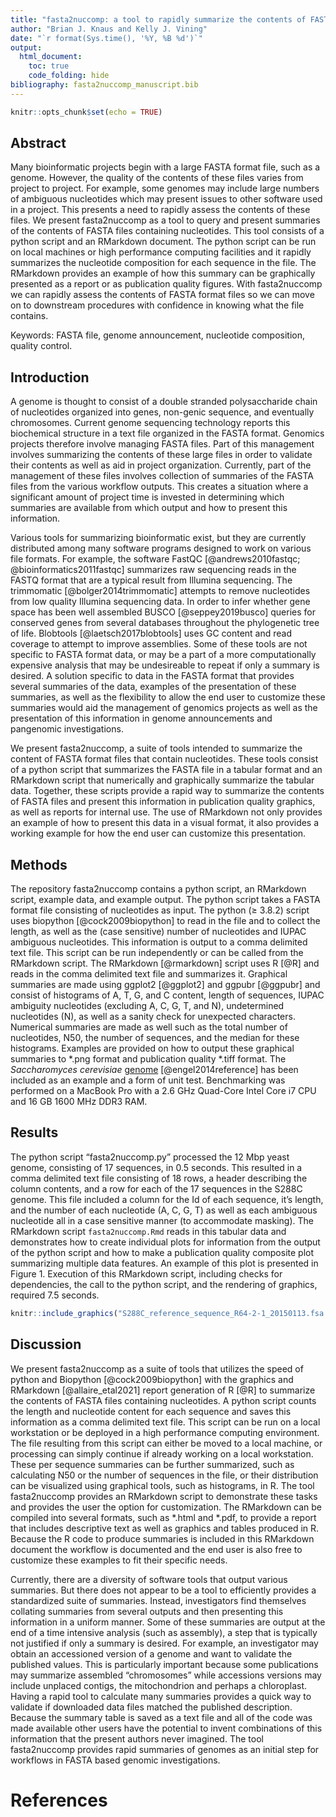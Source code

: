```yaml
---
title: "fasta2nuccomp: a tool to rapidly summarize the contents of FASTA files containing nucleotides"
author: "Brian J. Knaus and Kelly J. Vining"
date: "`r format(Sys.time(), '%Y, %B %d')`"
output: 
  html_document:
    toc: true
    code_folding: hide
bibliography: fasta2nuccomp_manuscript.bib
---
```


```r
knitr::opts_chunk$set(echo = TRUE)
```


## Abstract


Many bioinformatic projects begin with a large FASTA format file, such as a genome.
However, the quality of the contents of these files varies from project to project.
For example, some genomes may include large numbers of ambiguous nucleotides which may present issues to other software used in a project.
This presents a need to rapidly assess the contents of these files.
We present fasta2nuccomp as a tool to query and present summaries of the contents of FASTA files containing nucleotides.
This tool consists of a python script and an RMarkdown document.
The python script can be run on local machines or high performance computing facilities and it rapidly summarizes the nucleotide composition for each sequence in the file.
The RMarkdown provides an example of how this summary can be graphically presented as a report or as publication quality figures.
With fasta2nuccomp we can rapidly assess the contents of FASTA format files so we can move on to downstream procedures with confidence in knowing what the file contains.


Keywords: FASTA file, genome announcement, nucleotide composition, quality control.


## Introduction


A genome is thought to consist of a double stranded polysaccharide chain of nucleotides organized into genes, non-genic sequence, and eventually chromosomes.
Current genome sequencing technology reports this biochemical structure in a text file organized in the FASTA format.
Genomics projects therefore involve managing FASTA files.
Part of this management involves summarizing the contents of these large files in order to validate their contents as well as aid in project organization.
Currently, part of the management of these files involves collection of summaries of the FASTA files from the various workflow outputs.
This creates a situation where a significant amount of project time is invested in determining which summaries are available from which output and how to present this information.


Various tools for summarizing bioinformatic exist, but they are currently distributed among many software programs designed to work on various file formats.
For example, the software FastQC [@andrews2010fastqc; @bioinformatics2011fastqc] summarizes raw sequencing reads in the FASTQ format that are a typical result from Illumina sequencing.
The trimmomatic [@bolger2014trimmomatic] attempts to remove nucleotides from low quality Illumina sequencing data.
In order to infer whether gene space has been well assembled BUSCO [@seppey2019busco] queries for conserved genes from several databases throughout the phylogenetic tree of life.
Blobtools [@laetsch2017blobtools] uses GC content and read coverage to attempt to improve assemblies.
Some of these tools are not specific to FASTA format data, or may be a part of a more computationally expensive analysis that may be undesireable to repeat if only a summary is desired.
A solution specific to data in the FASTA format that provides several summaries of the data, examples of the presentation of these summaries, as well as the flexibility to allow the end user to customize these summaries would aid the management of genomics projects as well as the presentation of this information in genome announcements and pangenomic investigations.


We present fasta2nuccomp, a suite of tools intended to summarize the content of FASTA format files that contain nucleotides.
These tools consist of a python script that summarizes the FASTA file in a tabular format and an RMarkdown script that numerically and graphically summarize the tabular data.
Together, these scripts provide a rapid way to summarize the contents of FASTA files and present this information in publication quality graphics, as well as reports for internal use.
The use of RMarkdown not only provides an example of how to present this data in a visual format, it also provides a working example for how the end user can customize this presentation.


## Methods


The repository fasta2nuccomp contains a python script, an RMarkdown script, example data, and example output.
The python script takes a FASTA format file consisting of nucleotides as input.
The python (≥ 3.8.2) script uses biopython [@cock2009biopython] to read in the file and to collect the length, as well as the (case sensitive) number of nucleotides and IUPAC ambiguous nucleotides.
This information is output to a comma delimited text file.
This script can be run independently or can be called from the RMarkdown script.
The RMarkdown [@rmarkdown] script uses R [@R] and reads in the comma delimited text file and summarizes it.
Graphical summaries are made using ggplot2 [@ggplot2] and ggpubr [@ggpubr] and consist of histograms of A, T, G, and C content, length of sequences, IUPAC ambiguity nucleotides (excluding A, C, G, T, and N), undetermined nucleotides (N), as well as a sanity check for unexpected characters.
Numerical summaries are made as well such as the total number of nucleotides, N50, the number of sequences, and the median for these histograms.
Examples are provided on how to output these graphical summaries to \*.png format and publication quality \*.tiff format.
The *Saccharomyces cerevisiae* [genome](http://sgd-archive.yeastgenome.org/sequence/S288C_reference/genome_releases/) [@engel2014reference] has been included as an example and a form of unit test.
Benchmarking was performed on a MacBook Pro with a 2.6 GHz Quad-Core Intel Core i7 CPU and 16 GB 1600 MHz DDR3 RAM.


## Results

The python script "fasta2nuccomp.py" processed the 12 Mbp yeast genome, consisting of 17 sequences, in 0.5 seconds.
This resulted in a comma delimited text file consisting of 18 rows, a header describing the column contents, and a row for each of the 17 sequences in the S288C genome.
This file included a column for the Id of each sequence, it's length, and the number of each nucleotide (A, C, G, T) as well as each ambiguous nucleotide all in a case sensitive manner (to accommodate masking).
The RMarkdown script ```fasta2nuccomp.Rmd``` reads in this tabular data and demonstrates how to create individual plots for information from the output of the python script and how to make a publication quality composite plot summarizing multiple data features.
An example of this plot is presented in Figure 1.
Execution of this RMarkdown script, including checks for dependencies, the call to the python script, and the rendering of graphics, required 7.5 seconds.


```r
knitr::include_graphics("S288C_reference_sequence_R64-2-1_20150113.fsa.png")
```


## Discussion

We present fasta2nuccomp as a suite of tools that utilizes the speed of python and Biopython [@cock2009biopython] with the graphics and RMarkdown [@allaire_etal2021] report generation of R [@R] to summarize the contents of FASTA files containing nucleotides.
A python script counts the length and nucleotide content for each sequence and saves this information as a comma delimited text file.
This script can be run on a local workstation or be deployed in a high performance computing environment.
The file resulting from this script can either be moved to a local machine, or processing can simply continue if already working on a local workstation.
These per sequence summaries can be further summarized, such as calculating N50 or the number of sequences in the file, or their distribution can be visualized using graphical tools, such as histograms, in R.
The tool fasta2nuccomp provides an RMarkdown script to demonstrate these tasks and provides the user the option for customization.
The RMarkdown can be compiled into several formats, such as \*.html and \*.pdf, to provide a report that includes descriptive text as well as graphics and tables produced in R.
Because the R code to produce summaries is included in this RMarkdown document the workflow is documented and the end user is also free to customize these examples to fit their specific needs.


Currently, there are a diversity of software tools that output various summaries.
But there does not appear to be a tool to efficiently provides a standardized suite of summaries.
Instead, investigators find themselves collating summaries from several outputs and then presenting this information in a uniform manner.
Some of these summaries are output at the end of a time intensive analysis (such as assembly), a step that is typically not justified if only a summary is desired.
For example, an investigator may obtain an accessioned version of a genome and want to validate the published values.
This is particularly important because some publications may summarize assembled "chromosomes" while accessions versions may include unplaced contigs, the mitochondrion and perhaps a chloroplast.
Having a rapid tool to calculate many summaries provides a quick way to validate if downloaded data files matched the published description.
Because the summary table is saved as a text file and all of the code was made available other users have the potential to invent combinations of this information that the present authors never imagined.
The tool fasta2nuccomp provides rapid summaries of genomes as an initial step for workflows in FASTA based genomic investigations.



# References

